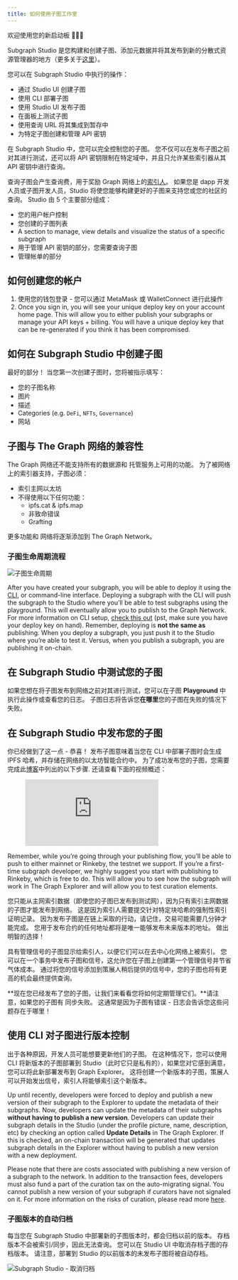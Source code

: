 ```yaml
---
title: 如何使用子图工作室
---
```


欢迎使用您的新启动板 👩🏽‍🚀

Subgraph Studio 是您构建和创建子图、添加元数据并将其发布到新的分散式资源管理器的地方（更多关于[这里](/explorer)）。

您可以在 Subgraph Studio 中执行的操作：

- 通过 Studio UI 创建子图
- 使用 CLI 部署子图
- 使用 Studio UI 发布子图
- 在面板上测试子图
- 使用查询 URL 将其集成到暂存中
- 为特定子图创建和管理 API 密钥

在 Subgraph Studio 中，您可以完全控制您的子图。 您不仅可以在发布子图之前对其进行测试，还可以将 API 密钥限制在特定域中，并且只允许某些索引器从其 API 密钥中进行查询。

查询子图会产生查询费，用于奖励 Graph 网络上的[索引人](/indexing)。 如果您是 dapp 开发人员或子图开发人员，Studio 将使您能够构建更好的子图来支持您或您的社区的查询。 Studio 由 5 个主要部分组成：

- 您的用户帐户控制
- 您创建的子图列表
- A section to manage, view details and visualize the status of a specific subgraph
- 用于管理 API 密钥的部分，您需要查询子图
- 管理帐单的部分

## 如何创建您的帐户

1. 使用您的钱包登录 - 您可以通过 MetaMask 或 WalletConnect 进行此操作
1. Once you sign in, you will see your unique deploy key on your account home page. This will allow you to either publish your subgraphs or manage your API keys + billing. You will have a unique deploy key that can be re-generated if you think it has been compromised.

## 如何在 Subgraph Studio 中创建子图

最好的部分！ 当您第一次创建子图时，您将被指示填写：

- 您的子图名称
- 图片
- 描述
- Categories (e.g. `DeFi`, `NFTs`, `Governance`)
- 网站

## 子图与 The Graph 网络的兼容性

The Graph 网络还不能支持所有的数据源和 托管服务上可用的功能。 为了被网络上的索引器支持，子图必须：

- 索引主网以太坊
- 不得使用以下任何功能：
  - ipfs.cat & ipfs.map
  - 非致命错误
  - Grafting

更多功能和 网络将逐渐添加到 The Graph Network。

### 子图生命周期流程

![子图生命周期](/img/subgraph-lifecycle.png)

After you have created your subgraph, you will be able to deploy it using the [CLI](https://github.com/graphprotocol/graph-cli), or command-line interface. Deploying a subgraph with the CLI will push the subgraph to the Studio where you’ll be able to test subgraphs using the playground. This will eventually allow you to publish to the Graph Network. For more information on CLI setup, [check this out](/developer/define-subgraph-hosted#install-the-graph-cli) (pst, make sure you have your deploy key on hand). Remember, deploying is **not the same as** publishing. When you deploy a subgraph, you just push it to the Studio where you’re able to test it. Versus, when you publish a subgraph, you are publishing it on-chain.

## 在 Subgraph Studio 中测试您的子图

如果您想在将子图发布到网络之前对其进行测试，您可以在子图 **Playground** 中执行此操作或查看您的日志。 子图日志将告诉您**在哪里**您的子图在失败的情况下失败。

## 在 Subgraph Studio 中发布您的子图

你已经做到了这一点 - 恭喜！ 发布子图意味着当您在 CLI 中部署子图时会生成 IPFS 哈希，并存储在网络的以太坊智能合约中。 为了成功发布您的子图，您需要完成此[博客](https://thegraph.com/blog/building-with-subgraph-studio)中列出的以下步骤. 还请查看下面的视频概述：

<figure className="video-container">
  <iframe
    className="video-iframe"
    src="https://www.youtube.com/embed/HfDgC2oNnwo"
    title="YouTube video player"
    frameBorder="0"
    allowFullScreen
  ></iframe>
</figure>

Remember, while you’re going through your publishing flow, you’ll be able to push to either mainnet or Rinkeby, the testnet we support. If you’re a first-time subgraph developer, we highly suggest you start with publishing to Rinkeby, which is free to do. This will allow you to see how the subgraph will work in The Graph Explorer and will allow you to test curation elements.

您只能从主网索引数据（即使您的子图已发布到测试网），因为只有索引主网数据的子图才能发布到网络。 这是因为索引人需要提交针对特定块哈希的强制性索引证明记录。 因为发布子图是在链上采取的行动，请记住，交易可能需要几分钟才能完成。 您用于发布合约的任何地址都将是唯一能够发布未来版本的地址。 做出明智的选择！

具有管理信号的子图显示给索引人，以便它们可以在去中心化网络上被索引。 您可以在一个事务中发布子图和信号，这允许您在子图上创建第一个管理信号并节省气体成本。 通过将您的信号添加到策展人稍后提供的信号中，您的子图也将有更高的机会最终提供查询。

**现在您已经发布了您的子图，让我们来看看您将如何定期管理它们。**请注意，如果您的子图有 同步失败。 这通常是因为子图有错误 - 日志会告诉您这些问题存在于哪里！

## 使用 CLI 对子图进行版本控制

出于各种原因，开发人员可能想要更新他们的子图。 在这种情况下，您可以使用 CLI 将新版本的子图部署到 Studio（此时它只是私有的），如果您对它感到满意，您可以将此新部署发布到 Graph Explorer。 这将创建一个新版本的子图，策展人可以开始发出信号，索引人将能够索引这个新版本。

Up until recently, developers were forced to deploy and publish a new version of their subgraph to the Explorer to update the metadata of their subgraphs. Now, developers can update the metadata of their subgraphs **without having to publish a new version**. Developers can update their subgraph details in the Studio (under the profile picture, name, description, etc) by checking an option called **Update Details** in The Graph Explorer. If this is checked, an on-chain transaction will be generated that updates subgraph details in the Explorer without having to publish a new version with a new deployment.

Please note that there are costs associated with publishing a new version of a subgraph to the network. In addition to the transaction fees, developers must also fund a part of the curation tax on the auto-migrating signal. You cannot publish a new version of your subgraph if curators have not signaled on it. For more information on the risks of curation, please read more [here](/curating).

### 子图版本的自动归档

每当您在 Subgraph Studio 中部署新的子图版本时，都会归档以前的版本。 存档版本不会被索引/同步，因此无法查询。 您可以在 Studio UI 中取消存档子图的存档版本。 请注意，部署到 Studio 的以前版本的未发布子图将被自动存档。

![Subgraph Studio - 取消归档](/img/Unarchive.png)
